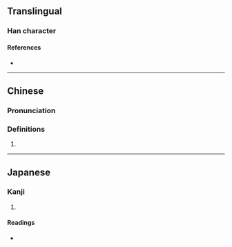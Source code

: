 {{character info}}
==Translingual==

===Han character===
{{Han char|rn=32|rad=土|as=11|sn=14|four=42114|canj=GUOG|ids=⿰土崔}}

====References====
* {{Han ref|kx=0238.140|dkj=05433|dj=0476.210|hdz=10480.120|uh=5894|ud=22676|bh=E167|bd=57703}}

----

==Chinese==
{{zh-forms}}

===Pronunciation===
{{zh-pron
|m=cuī
|c=ceoi4
|mc=y
|oc=y
|cat=
}}

===Definitions===
{{zh-hanzi}}

# {{rfdef|zh}}

----

==Japanese==

===Kanji===
{{ja-kanji|grade=|rs=土11}}

# {{rfdef|ja|sort=土11}}

====Readings====
* {{ja-readings|on=さい,ぜ|kun=}}
